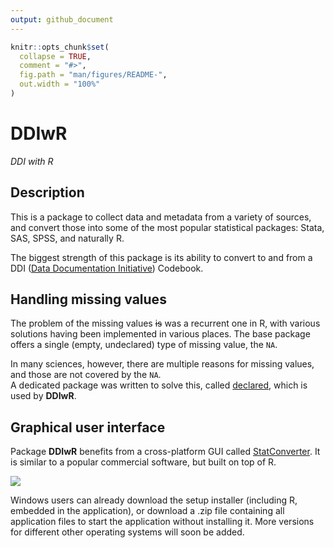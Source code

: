 ```yaml
---
output: github_document
---
```


<!-- README.md is generated from README.Rmd. Please edit that file -->

```r
knitr::opts_chunk$set(
  collapse = TRUE,
  comment = "#>",
  fig.path = "man/figures/README-",
  out.width = "100%"
)
```

# DDIwR

<!-- badges: start -->
<!-- badges: end -->

*DDI with R*

## Description

This is a package to collect data and metadata from a variety of sources, and
convert those into some of the most popular statistical packages: Stata, SAS,
SPSS, and naturally R.

The biggest strength of this package is its ability to convert to and from a
DDI ([Data Documentation Initiative](https://ddialliance.org)) Codebook.

## Handling missing values

The problem of the missing values <del>is</del> was a recurrent one in R, with
various solutions having been implemented in various places. The base package
offers a single (empty, undeclared) type of missing value, the `NA`.

In many sciences, however, there are multiple reasons for missing values, and
those are not covered by the `NA`.  
A dedicated package was written to solve this, called
[declared](https://cran.r-project.org/web/packages/declared/index.html), which
is used by **DDIwR**.

## Graphical user interface

Package **DDIwR** benefits from a cross-platform GUI called
[StatConverter](http://roda.github.io/StatConverter/). It is similar to a popular
commercial software, but built on top of R.

![](images/StatConverter.png?raw=true)

Windows users can already download the setup installer (including R, embedded in
the application), or download a .zip file containing all application files to
start the application without installing it. More versions for different other
operating systems will soon be added.
